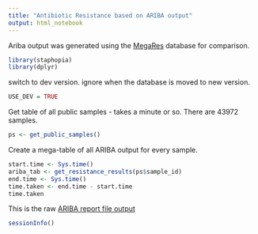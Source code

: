 ```yaml
---
title: "Antibiotic Resistance based on ARIBA output"
output: html_notebook
---
```


Ariba output was generated using the [MegaRes](https://megares.meglab.org) database for comparison.

```r
library(staphopia)
library(dplyr)
```

switch to dev version.  ignore when the database is moved to new version.
```r
USE_DEV = TRUE
```

Get table of all public samples - takes a minute or so.  There are 43972 samples.
```r
ps <- get_public_samples()
```

Create a mega-table of all ARIBA output for every sample.
```r
start.time <- Sys.time()
ariba_tab <- get_resistance_results(ps$sample_id)
end.time <- Sys.time()
time.taken <- end.time - start.time
time.taken
```
This is the raw [ARIBA report file output](https://github.com/sanger-pathogens/ariba/wiki/Task:-run)




```r
sessionInfo()
```

